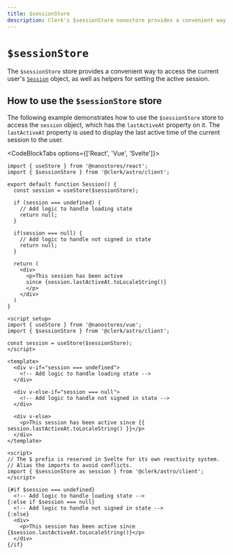 ```yaml
---
title: $sessionStore
description: Clerk's $sessionStore nanostore provides a convenient way to access the current user Session object, as well as helpers to set the active session.
---
```


# `$sessionStore`

The `$sessionStore` store provides a convenient way to access the current user's [`Session`](https://clerk.com/docs/references/javascript/session) object, as well as helpers for setting the active session.

## How to use the `$sessionStore` store

The following example demonstrates how to use the `$sessionStore` store to access the `session` object, which has the `lastActiveAt` property on it. The `lastActiveAt` property is used to display the last active time of the current session to the user.

<CodeBlockTabs options={['React', 'Vue', 'Svelte']}>
  ```tsx {{ prettier: false, filename: 'session.tsx' }}
  import { useStore } from '@nanostores/react';
  import { $sessionStore } from '@clerk/astro/client';

  export default function Session() {
    const session = useStore($sessionStore);

    if (session === undefined) {
      // Add logic to handle loading state
      return null;
    }

    if(session === null) {
      // Add logic to handle not signed in state
      return null;
    }

    return (
      <div>
        <p>This session has been active
        since {session.lastActiveAt.toLocaleString()}
        </p>
      </div>
    )
  }
  ```

  ```vue {{ prettier: false, filename: 'session.vue' }}
  <script setup>
  import { useStore } from '@nanostores/vue';
  import { $sessionStore } from '@clerk/astro/client';

  const session = useStore($sessionStore);
  </script>

  <template>
    <div v-if="session === undefined">
      <!-- Add logic to handle loading state -->
    </div>

    <div v-else-if="session === null">
      <!-- Add logic to handle not signed in state -->
    </div>

    <div v-else>
      <p>This session has been active since {{ session.lastActiveAt.toLocaleString() }}</p>
    </div>
  </template>
  ```

  ```svelte {{ prettier: false, filename: 'session.svelte' }}
  <script>
  // The $ prefix is reserved in Svelte for its own reactivity system.
  // Alias the imports to avoid conflicts.
  import { $sessionStore as session } from '@clerk/astro/client';
  </script>

  {#if $session === undefined}
    <!-- Add logic to handle loading state -->
  {:else if $session === null}
    <!-- Add logic to handle not signed in state -->
  {:else}
    <div>
      <p>This session has been active since {$session.lastActiveAt.toLocaleString()}</p>
    </div>
  {/if}
  ```
</CodeBlockTabs>
